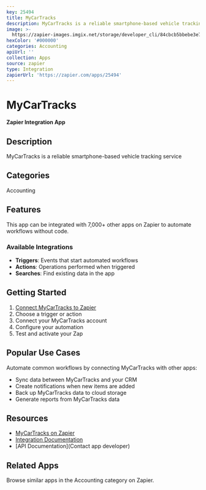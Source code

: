 ```yaml
---
key: 25494
title: MyCarTracks
description: MyCarTracks is a reliable smartphone-based vehicle tracking service
image: >-
  https://zapier-images.imgix.net/storage/developer_cli/84cbcb5bbebe3e7fe82cdce067c9320f.png?auto=format%2Ccompress&ixlib=python-3.0.0&q=50
hexColor: '#000000'
categories: Accounting
apiUrl: ''
collection: Apps
source: zapier
type: Integration
zapierUrl: 'https://zapier.com/apps/25494'
---
```

# MyCarTracks

**Zapier Integration App**

## Description

MyCarTracks is a reliable smartphone-based vehicle tracking service

## Categories

Accounting

## Features

This app can be integrated with 7,000+ other apps on Zapier to automate workflows without code.

### Available Integrations

- **Triggers**: Events that start automated workflows
- **Actions**: Operations performed when triggered
- **Searches**: Find existing data in the app

## Getting Started

1. [Connect MyCarTracks to Zapier](https://zapier.com/apps/25494)
2. Choose a trigger or action
3. Connect your MyCarTracks account
4. Configure your automation
5. Test and activate your Zap

## Popular Use Cases

Automate common workflows by connecting MyCarTracks with other apps:

- Sync data between MyCarTracks and your CRM
- Create notifications when new items are added
- Back up MyCarTracks data to cloud storage
- Generate reports from MyCarTracks data

## Resources

- [MyCarTracks on Zapier](https://zapier.com/apps/25494)
- [Integration Documentation](https://zapier.com/apps/25494/integrations)
- [API Documentation](Contact app developer)

## Related Apps

Browse similar apps in the Accounting category on Zapier.
